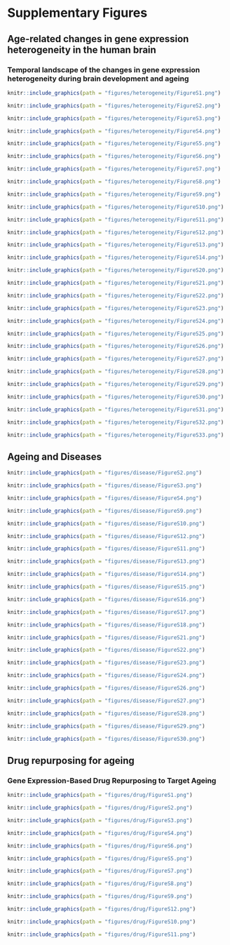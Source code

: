 # Supplementary Figures

## Age-related changes in gene expression heterogeneity in the human brain

### Temporal landscape of the changes in gene expression heterogeneity during brain development and ageing

```r
knitr::include_graphics(path = "figures/heterogeneity/FigureS1.png")
```

```r
knitr::include_graphics(path = "figures/heterogeneity/FigureS2.png")
```

```r
knitr::include_graphics(path = "figures/heterogeneity/FigureS3.png")
```

```r
knitr::include_graphics(path = "figures/heterogeneity/FigureS4.png")
```

```r
knitr::include_graphics(path = "figures/heterogeneity/FigureS5.png")
```

```r
knitr::include_graphics(path = "figures/heterogeneity/FigureS6.png")
```

```r
knitr::include_graphics(path = "figures/heterogeneity/FigureS7.png")
```

```r
knitr::include_graphics(path = "figures/heterogeneity/FigureS8.png")
```

```r
knitr::include_graphics(path = "figures/heterogeneity/FigureS9.png")
```

```r
knitr::include_graphics(path = "figures/heterogeneity/FigureS10.png")
```


```r
knitr::include_graphics(path = "figures/heterogeneity/FigureS11.png")
```

```r
knitr::include_graphics(path = "figures/heterogeneity/FigureS12.png")
```

```r
knitr::include_graphics(path = "figures/heterogeneity/FigureS13.png")
```

```r
knitr::include_graphics(path = "figures/heterogeneity/FigureS14.png")
```

<!-- ```{r hetFigS15,out.width = '100%', fig.cap=c("A heatmap of the normalized enrichment scores for KEGG pathways that are significantly associated with consistent heterogeneity in ageing (rows) and datasets (columns). Datasets also include a new column, named Median, which includes, for each gene, the median of the changes in heterogeneity across datasets. The color represents normalized enrichment scores; red: positive, blue: negative and the darkness specifies how strong the association is."), fig.scap="A heatmap of the normalized enrichment scores for KEGG pathways that are significantly associated with consistent heterogeneity in ageing and datasets"} -->
<!-- knitr::include_graphics(path = "figures/heterogeneity/FigureS15.png") -->
<!-- ``` -->

<!-- ```{r hetFigS16,out.width = '80%', fig.cap=c("The same as Figure S15 but for Gene Ontology Biological Process categories."), fig.scap="A heatmap of the normalized enrichment scores for Gene Ontology Biological Process categories that are significantly associated with consistent heterogeneity in ageing and datasets"} -->
<!-- knitr::include_graphics(path = "figures/heterogeneity/FigureS16.png") -->
<!-- ``` -->

<!-- ```{r hetFigS17,out.width = '100%', fig.cap=c("The same as Figure S15 but for Gene Ontology Molecular Function categories."), fig.scap="A heatmap of the normalized enrichment scores for Gene Ontology Molecular Function categories that are significantly associated with consistent heterogeneity in ageing and datasets"} -->
<!-- knitr::include_graphics(path = "figures/heterogeneity/FigureS17.png") -->
<!-- ``` -->

<!-- ```{r hetFigS18,out.width = '80%', fig.cap=c("The same as Figure S15 but for Gene Ontology Cellular Component categories."), fig.scap="A heatmap of the normalized enrichment scores for Gene Ontology Cellular Component categories that are significantly associated with consistent heterogeneity in ageing and datasets"} -->
<!-- knitr::include_graphics(path = "figures/heterogeneity/FigureS18.png") -->
<!-- ``` -->

<!-- ```{r hetFigS19,out.width = '100%', fig.cap=c("The same as Figure S15 but for Reactome pathways."), fig.scap="A heatmap of the normalized enrichment scores for Reactome pathways that are significantly associated with consistent heterogeneity in ageing and datasets"} -->
<!-- knitr::include_graphics(path = "figures/heterogeneity/FigureS19.png") -->
<!-- ``` -->

```r
knitr::include_graphics(path = "figures/heterogeneity/FigureS20.png")
```

```r
knitr::include_graphics(path = "figures/heterogeneity/FigureS21.png")
```

```r
knitr::include_graphics(path = "figures/heterogeneity/FigureS22.png")
```

```r
knitr::include_graphics(path = "figures/heterogeneity/FigureS23.png")
```

```r
knitr::include_graphics(path = "figures/heterogeneity/FigureS24.png")
```

```r
knitr::include_graphics(path = "figures/heterogeneity/FigureS25.png")
```

```r
knitr::include_graphics(path = "figures/heterogeneity/FigureS26.png")
```

```r
knitr::include_graphics(path = "figures/heterogeneity/FigureS27.png")
```

```r
knitr::include_graphics(path = "figures/heterogeneity/FigureS28.png")
```

```r
knitr::include_graphics(path = "figures/heterogeneity/FigureS29.png")
```

```r
knitr::include_graphics(path = "figures/heterogeneity/FigureS30.png")
```

```r
knitr::include_graphics(path = "figures/heterogeneity/FigureS31.png")
```


```r
knitr::include_graphics(path = "figures/heterogeneity/FigureS32.png")
```

```r
knitr::include_graphics(path = "figures/heterogeneity/FigureS33.png")
```
\newpage
## Ageing and Diseases

```r
knitr::include_graphics(path = "figures/disease/FigureS2.png")
```

```r
knitr::include_graphics(path = "figures/disease/FigureS3.png")
```

```r
knitr::include_graphics(path = "figures/disease/FigureS4.png")
```

```r
knitr::include_graphics(path = "figures/disease/FigureS9.png")
```

```r
knitr::include_graphics(path = "figures/disease/FigureS10.png")
```

```r
knitr::include_graphics(path = "figures/disease/FigureS12.png")
```

```r
knitr::include_graphics(path = "figures/disease/FigureS11.png")
```

```r
knitr::include_graphics(path = "figures/disease/FigureS13.png")
```

```r
knitr::include_graphics(path = "figures/disease/FigureS14.png")
```

```r
knitr::include_graphics(path = "figures/disease/FigureS15.png")
```

```r
knitr::include_graphics(path = "figures/disease/FigureS16.png")
```

```r
knitr::include_graphics(path = "figures/disease/FigureS17.png")
```

```r
knitr::include_graphics(path = "figures/disease/FigureS18.png")
```

```r
knitr::include_graphics(path = "figures/disease/FigureS21.png")
```

```r
knitr::include_graphics(path = "figures/disease/FigureS22.png")
```

```r
knitr::include_graphics(path = "figures/disease/FigureS23.png")
```

```r
knitr::include_graphics(path = "figures/disease/FigureS24.png")
```


```r
knitr::include_graphics(path = "figures/disease/FigureS26.png")
```

```r
knitr::include_graphics(path = "figures/disease/FigureS27.png")
```

```r
knitr::include_graphics(path = "figures/disease/FigureS28.png")
```

```r
knitr::include_graphics(path = "figures/disease/FigureS29.png")
```

```r
knitr::include_graphics(path = "figures/disease/FigureS30.png")
```
\newpage
## Drug repurposing for ageing

### Gene Expression-Based Drug Repurposing to Target Ageing

```r
knitr::include_graphics(path = "figures/drug/FigureS1.png")
```

```r
knitr::include_graphics(path = "figures/drug/FigureS2.png")
```

```r
knitr::include_graphics(path = "figures/drug/FigureS3.png")
```

```r
knitr::include_graphics(path = "figures/drug/FigureS4.png")
```

```r
knitr::include_graphics(path = "figures/drug/FigureS6.png")
```

```r
knitr::include_graphics(path = "figures/drug/FigureS5.png")
```

```r
knitr::include_graphics(path = "figures/drug/FigureS7.png")
```

```r
knitr::include_graphics(path = "figures/drug/FigureS8.png")
```

```r
knitr::include_graphics(path = "figures/drug/FigureS9.png")
```

```r
knitr::include_graphics(path = "figures/drug/FigureS12.png")
```

```r
knitr::include_graphics(path = "figures/drug/FigureS10.png")
```

```r
knitr::include_graphics(path = "figures/drug/FigureS11.png")
```
